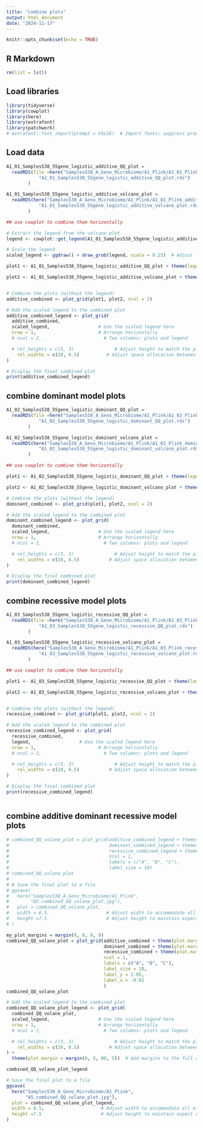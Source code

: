 ```yaml
---
title: "combine plots"
output: html_document
date: "2024-11-17"
---
```


```r
knitr::opts_chunk$set(echo = TRUE)
```

## R Markdown
```r
rm(list = ls())
```


## Load libraries
```r
library(tidyverse)
library(cowplot)
library(here)
library(extrafont)
library(patchwork)
# extrafont::font_import(prompt = FALSE)  # Import fonts; suppress prompts
```


## Load data

```r
A1_01_Samples538_55gene_logistic_additive_QQ_plot = 
  readRDS(file =here("Samples538_A_Geno_Microbiome/A1_Plink/A1_01_Plink_additive",
            "A1_01_Samples538_55gene_logistic_additive_QQ_plot.rds")
        )

A1_01_Samples538_55gene_logistic_additive_volcano_plot =
  readRDS(here("Samples538_A_Geno_Microbiome/A1_Plink/A1_01_Plink_additive",
            "A1_01_Samples538_55gene_logistic_additive_volcano_plot.rds")
        )

## use cowplot to combine them horizontally

# Extract the legend from the volcano plot
legend <- cowplot::get_legend(A1_01_Samples538_55gene_logistic_additive_volcano_plot)

# Scale the legend
scaled_legend <- ggdraw() + draw_grob(legend, scale = 0.25)  # Adjust 'scale' to control legend size

plot1 <- A1_01_Samples538_55gene_logistic_additive_QQ_plot + theme(legend.position = "none")

plot2 <- A1_01_Samples538_55gene_logistic_additive_volcano_plot + theme(legend.position = "none")


# Combine the plots (without the legend)
additive_combined <- plot_grid(plot1, plot2, ncol = 2)

# Add the scaled legend to the combined plot
additive_combined_legend <- plot_grid(
  additive_combined,
  scaled_legend,                  # Use the scaled legend here
  nrow = 1,                       # Arrange horizontally
  # ncol = 2,                       # Two columns: plots and legend

  # rel_heights = c(5, 3)               # Adjust height to match the plots
    rel_widths = c(20, 6.5)          # Adjust space allocation between plots and legend
)

# Display the final combined plot
print(additive_combined_legend)
```

## combine dominant  model plots

```r
A1_02_Samples538_55gene_logistic_dominant_QQ_plot = 
  readRDS(file =here("Samples538_A_Geno_Microbiome/A1_Plink/A1_02_Plink_dominant",
            "A1_02_Samples538_55gene_logistic_dominant_QQ_plot.rds")
        )

A1_02_Samples538_55gene_logistic_dominant_volcano_plot =
  readRDS(here("Samples538_A_Geno_Microbiome/A1_Plink/A1_02_Plink_dominant",
            "A1_02_Samples538_55gene_logistic_dominant_volcano_plot.rds")
        )

## use cowplot to combine them horizontally

plot1 <- A1_02_Samples538_55gene_logistic_dominant_QQ_plot + theme(legend.position = "none")

plot2 <- A1_02_Samples538_55gene_logistic_dominant_volcano_plot + theme(legend.position = "none")

# Combine the plots (without the legend)
dominant_combined <- plot_grid(plot1, plot2, ncol = 2)

# Add the scaled legend to the combined plot
dominant_combined_legend <- plot_grid(
  dominant_combined,
  scaled_legend,                  # Use the scaled legend here
  nrow = 1,                       # Arrange horizontally
  # ncol = 2,                       # Two columns: plots and legend

  # rel_heights = c(5, 3)               # Adjust height to match the plots
    rel_widths = c(20, 6.5)           # Adjust space allocation between plots and legend
)

# Display the final combined plot
print(dominant_combined_legend)


```

## combine recessive model plots

```r
A1_03_Samples538_55gene_logistic_recessive_QQ_plot = 
  readRDS(file =here("Samples538_A_Geno_Microbiome/A1_Plink/A1_03_Plink_recessive",
            "A1_03_Samples538_55gene_logistic_recessive_QQ_plot.rds")
        )

A1_03_Samples538_55gene_logistic_recessive_volcano_plot =
  readRDS(here("Samples538_A_Geno_Microbiome/A1_Plink/A1_03_Plink_recessive",
            "A1_03_Samples538_55gene_logistic_recessive_volcano_plot.rds")
        )

## use cowplot to combine them horizontally

plot1 <- A1_03_Samples538_55gene_logistic_recessive_QQ_plot + theme(legend.position = "none")

plot2 <- A1_03_Samples538_55gene_logistic_recessive_volcano_plot + theme(legend.position = "none")


# Combine the plots (without the legend)
recessive_combined <- plot_grid(plot1, plot2, ncol = 2)

# Add the scaled legend to the combined plot
recessive_combined_legend <- plot_grid(
  recessive_combined,
  legend,                  # Use the scaled legend here
  nrow = 1,                       # Arrange horizontally
  # ncol = 2,                       # Two columns: plots and legend

  # rel_heights = c(5, 3)               # Adjust height to match the plots
    rel_widths = c(20, 6.5)           # Adjust space allocation between plots and legend
)

# Display the final combined plot
print(recessive_combined_legend)



```

## combine additive dominant recessive model plots
```r
# combined_QQ_volane_plot = plot_grid(additive_combined_legend + theme(plot.margin = margin(5, 0, 5, 0)),
#                                     dominant_combined_legend + theme(plot.margin = margin(5, 0, 5, 0)),
#                                     recessive_combined_legend + theme(plot.margin = margin(5, 0, 5, 0)),
#                                     ncol = 1,
#                                     labels = c("A", "B", "C"),
#                                     label_size = 10)
# combined_QQ_volane_plot
# 
# # Save the final plot to a file
# ggsave(
#   here("Samples538_A_Geno_Microbiome/A1_Plink",
#        "A5_combined_QQ_volane_plot.jpg"),
#   plot = combined_QQ_volane_plot,
#   width = 6.5,                     # Adjust width to accommodate all elements
#   height =7.5                      # Adjust height to maintain aspect ratio
# )

```


```r
my_plot_margins = margin(0, 0, 0, 0)
combined_QQ_volane_plot = plot_grid(additive_combined + theme(plot.margin = my_plot_margins),
                                    dominant_combined + theme(plot.margin = my_plot_margins),
                                    recessive_combined + theme(plot.margin = my_plot_margins),
                                    ncol = 1,
                                    labels = c("A", "B", "C"),
                                    label_size = 10,
                                    label_y = 1.05,
                                    label_x = -0.02
                                    )
combined_QQ_volane_plot

# Add the scaled legend to the combined plot
combined_QQ_volane_plot_legend <- plot_grid(
  combined_QQ_volane_plot,
  scaled_legend,                  # Use the scaled legend here
  nrow = 1,                       # Arrange horizontally
  # ncol = 2,                       # Two columns: plots and legend

  # rel_heights = c(5, 3)               # Adjust height to match the plots
    rel_widths = c(20, 6.5)           # Adjust space allocation between plots and legend
) +
  theme(plot.margin = margin(6, 5, 00, 5))  # Add margins to the full combined plot

combined_QQ_volane_plot_legend

# Save the final plot to a file
ggsave(
  here("Samples538_A_Geno_Microbiome/A1_Plink",
       "A5_combined_QQ_volane_plot.jpg"),
  plot = combined_QQ_volane_plot_legend,
  width = 6.5,                     # Adjust width to accommodate all elements
  height =7.5                      # Adjust height to maintain aspect ratio
)
```

